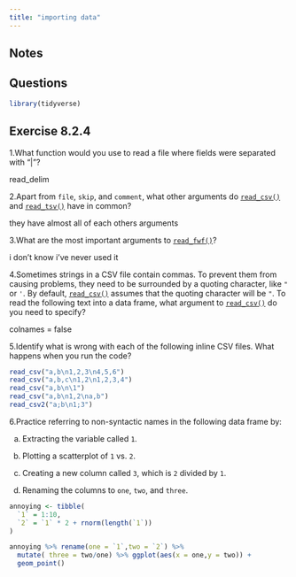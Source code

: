 ```yaml
---
title: "importing data"
---
```


## Notes

## Questions



```r
library(tidyverse)
```

## Exercise 8.2.4

1.What function would you use to read a file where fields were separated with "\|"?

read_delim

2.Apart from `file`, `skip`, and `comment`, what other arguments do [`read_csv()`](https://readr.tidyverse.org/reference/read_delim.html) and [`read_tsv()`](https://readr.tidyverse.org/reference/read_delim.html) have in common?

they have almost all of each others arguments

3.What are the most important arguments to [`read_fwf()`](https://readr.tidyverse.org/reference/read_fwf.html)?

i don't know i've never used it

4.Sometimes strings in a CSV file contain commas. To prevent them from causing problems, they need to be surrounded by a quoting character, like `"` or `'`. By default, [`read_csv()`](https://readr.tidyverse.org/reference/read_delim.html) assumes that the quoting character will be `"`. To read the following text into a data frame, what argument to [`read_csv()`](https://readr.tidyverse.org/reference/read_delim.html) do you need to specify?

colnames = false

5.Identify what is wrong with each of the following inline CSV files. What happens when you run the code?

```r
read_csv("a,b\n1,2,3\n4,5,6")
read_csv("a,b,c\n1,2\n1,2,3,4")
read_csv("a,b\n\1")
read_csv("a,b\n1,2\na,b")
read_csv2("a;b\n1;3")
```

6.Practice referring to non-syntactic names in the following data frame by:

a.  Extracting the variable called `1`.

b.  Plotting a scatterplot of `1` vs. `2`.

c.  Creating a new column called `3`, which is `2` divided by `1`.

d.  Renaming the columns to `one`, `two`, and `three`.

```r
annoying <- tibble(
  `1` = 1:10,
  `2` = `1` * 2 + rnorm(length(`1`))
)
```

```r
annoying %>% rename(one = `1`,two = `2`) %>%  
  mutate( three = two/one) %>% ggplot(aes(x = one,y = two)) +
  geom_point()
```
